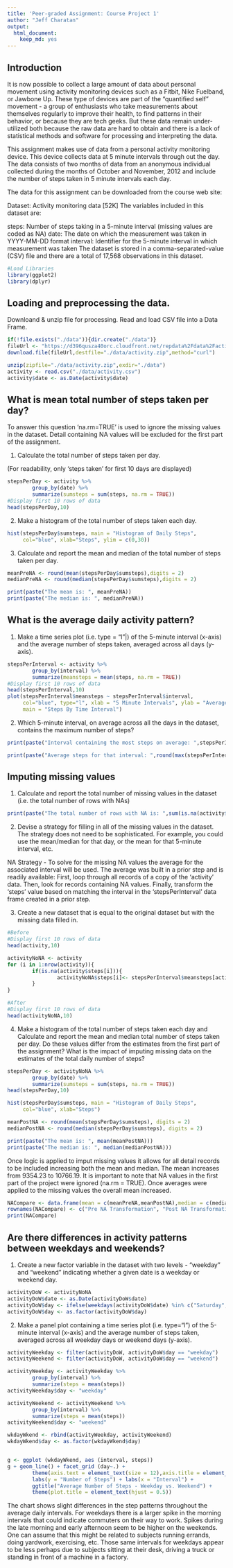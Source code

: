 ---
title: 'Peer-graded Assignment: Course Project 1'
author: "Jeff Charatan"
output: 
  html_document: 
    keep_md: yes
---
## Introduction

It is now possible to collect a large amount of data about personal movement using activity monitoring devices such as a Fitbit, Nike Fuelband, or Jawbone Up. These type of devices are part of the "quantified self" movement - a group of enthusiasts who take measurements about themselves regularly to improve their health, to find patterns in their behavior, or because they are tech geeks. But these data remain under-utilized both because the raw data are hard to obtain and there is a lack of statistical methods and software for processing and interpreting the data.

This assignment makes use of data from a personal activity monitoring device. This device collects data at 5 minute intervals through out the day. The data consists of two months of data from an anonymous individual collected during the months of October and November, 2012 and include the number of steps taken in 5 minute intervals each day.

The data for this assignment can be downloaded from the course web site:

Dataset: Activity monitoring data [52K]
The variables included in this dataset are:

steps: Number of steps taking in a 5-minute interval (missing values are coded as NA)
date: The date on which the measurement was taken in YYYY-MM-DD format
interval: Identifier for the 5-minute interval in which measurement was taken
The dataset is stored in a comma-separated-value (CSV) file and there are a total of 17,568 observations in this dataset.

```{r echo=TRUE}
#Load Libraries
library(ggplot2)
library(dplyr)
```
## Loading and preprocessing the data.

Downloand & unzip file for processing. Read and load CSV file into a Data Frame. 

```{r echo=TRUE}
if(!file.exists("./data")){dir.create("./data")}
fileUrl <- "https://d396qusza40orc.cloudfront.net/repdata%2Fdata%2Factivity.zip"
download.file(fileUrl,destfile="./data/activity.zip",method="curl")

unzip(zipfile="./data/activity.zip",exdir="./data")
activity <- read.csv("./data/activity.csv")
activity$date <- as.Date(activity$date)
```

## What is mean total number of steps taken per day?

To answer this question 'na.rm=TRUE' is used to ignore the missing values in the dataset. Detail containing NA values will be excluded for the first part of the assignment. 

1. Calculate the total number of steps taken per day.

(For readability, only 'steps taken' for first 10 days are displayed)
```{r echo=TRUE}
stepsPerDay <- activity %>%
        group_by(date) %>%
        summarize(sumsteps = sum(steps, na.rm = TRUE)) 
#Display first 10 rows of data
head(stepsPerDay,10)
```

2. Make a histogram of the total number of steps taken each day.
```{r echo=TRUE}
hist(stepsPerDay$sumsteps, main = "Histogram of Daily Steps", 
     col="blue", xlab="Steps", ylim = c(0,30))
```

3. Calculate and report the mean and median of the total number of steps taken per day.
```{r echo=TRUE}

meanPreNA <- round(mean(stepsPerDay$sumsteps),digits = 2)
medianPreNA <- round(median(stepsPerDay$sumsteps),digits = 2)

print(paste("The mean is: ", meanPreNA))
print(paste("The median is: ", medianPreNA))
```

## What is the average daily activity pattern?
1. Make a time series plot (i.e. type = "l"|) of the 5-minute interval (x-axis) and the average number of steps taken, averaged across all days (y-axis).

```{r echo=TRUE}
stepsPerInterval <- activity %>%
        group_by(interval) %>%
        summarize(meansteps = mean(steps, na.rm = TRUE)) 
#Display first 10 rows of data
head(stepsPerInterval,10)
plot(stepsPerInterval$meansteps ~ stepsPerInterval$interval,
     col="blue", type="l", xlab = "5 Minute Intervals", ylab = "Average Number of Steps",
     main = "Steps By Time Interval")
```

2. Which 5-minute interval, on average across all the days in the dataset, contains the maximum number of steps?

```{r echo=TRUE}
print(paste("Interval containing the most steps on average: ",stepsPerInterval$interval[which.max(stepsPerInterval$meansteps)]))

print(paste("Average steps for that interval: ",round(max(stepsPerInterval$meansteps),digits=2)))
```

## Imputing missing values
1. Calculate and report the total number of missing values in the dataset (i.e. the total number of rows with NAs)

```{r echo=TRUE}
print(paste("The total number of rows with NA is: ",sum(is.na(activity$steps))))
```
2. Devise a strategy for filling in all of the missing values in the dataset. The strategy does not need to be sophisticated. For example, you could use the mean/median for that day, or the mean for that 5-minute interval, etc.

NA Strategy - To solve for the missing NA values the average for the associated interval will be used. The average was built in a prior step and is readily available: First, loop through all records of a copy of the 'activity' data. Then, look for records containing NA values. Finally, transform the 'steps' value based on matching the interval in the 'stepsPerInterval' data frame created in a prior step.


3. Create a new dataset that is equal to the original dataset but with the missing data filled in.
```{r echo=TRUE}
#Before 
#Display first 10 rows of data
head(activity,10)

activityNoNA <- activity  
for (i in 1:nrow(activity)){
        if(is.na(activity$steps[i])){
                activityNoNA$steps[i]<- stepsPerInterval$meansteps[activityNoNA$interval[i] == stepsPerInterval$interval]
        }
}

#After
#Display first 10 rows of data
head(activityNoNA,10)
```
4. Make a histogram of the total number of steps taken each day and Calculate and report the mean and median total number of steps taken per day. Do these values differ from the estimates from the first part of the assignment? What is the impact of imputing missing data on the estimates of the total daily number of steps?




```{r echo=TRUE}
stepsPerDay <- activityNoNA %>%
        group_by(date) %>%
        summarize(sumsteps = sum(steps, na.rm = TRUE)) 
head(stepsPerDay,10)

hist(stepsPerDay$sumsteps, main = "Histogram of Daily Steps", 
     col="blue", xlab="Steps")

meanPostNA <- round(mean(stepsPerDay$sumsteps), digits = 2)
medianPostNA <- round(median(stepsPerDay$sumsteps), digits = 2)

print(paste("The mean is: ", mean(meanPostNA)))
print(paste("The median is: ", median(medianPostNA)))
```

Once logic is applied to imput missing values it allows for all detail records to be included increasing both the mean and median. The mean increases from 9354.23 to 10766.19. It is important to note that NA values in the first part of the project were ignored (na.rm = TRUE). Once averages were applied to the missing values the overall mean increased.  
```{r echo=TRUE}

NACompare <- data.frame(mean = c(meanPreNA,meanPostNA),median = c(medianPreNA,medianPostNA))
rownames(NACompare) <- c("Pre NA Transformation", "Post NA Transformation")
print(NACompare)
```



## Are there differences in activity patterns between weekdays and weekends?
1. Create a new factor variable in the dataset with two levels - "weekday" and "weekend" indicating whether a given date is a weekday or weekend day.


```{r echo=TRUE}
activityDoW <- activityNoNA
activityDoW$date <- as.Date(activityDoW$date)
activityDoW$day <- ifelse(weekdays(activityDoW$date) %in% c("Saturday", "Sunday"), "weekend", "weekday")
activityDoW$day <- as.factor(activityDoW$day)
```
2. Make a panel plot containing a time series plot (i.e. type="l") of the 5-minute interval (x-axis) and the average number of steps taken, averaged across all weekday days or weekend days (y-axis).
```{r echo=TRUE}
activityWeekday <- filter(activityDoW, activityDoW$day == "weekday")
activityWeekend <- filter(activityDoW, activityDoW$day == "weekend")

activityWeekday <- activityWeekday %>%
        group_by(interval) %>%
        summarize(steps = mean(steps)) 
activityWeekday$day <- "weekday"

activityWeekend <- activityWeekend %>%
        group_by(interval) %>%
        summarize(steps = mean(steps)) 
activityWeekend$day <- "weekend"

wkdayWkend <- rbind(activityWeekday, activityWeekend)
wkdayWkend$day <- as.factor(wkdayWkend$day)


g <- ggplot (wkdayWkend, aes (interval, steps))
g + geom_line() + facet_grid (day~.) + 
        theme(axis.text = element_text(size = 12),axis.title = element_text(size = 14)) + 
        labs(y = "Number of Steps") + labs(x = "Interval") + 
        ggtitle("Average Number of Steps - Weekday vs. Weekend") + 
        theme(plot.title = element_text(hjust = 0.5))
```

The chart shows slight differences in the step patterns throughout the average daily intervals. For weekdays there is a larger spike in the morning intervals that could indicate commuters on their way to work. Spikes during the late morning and early afternoon seem to be higher on the weekends. One can assume that this might be related to subjects running errands, doing yardwork, exercising, etc. Those same intervals for weekdays appear to be less perhaps due to subjects sitting at their desk, driving a truck or standing in front of a machine in a factory. 